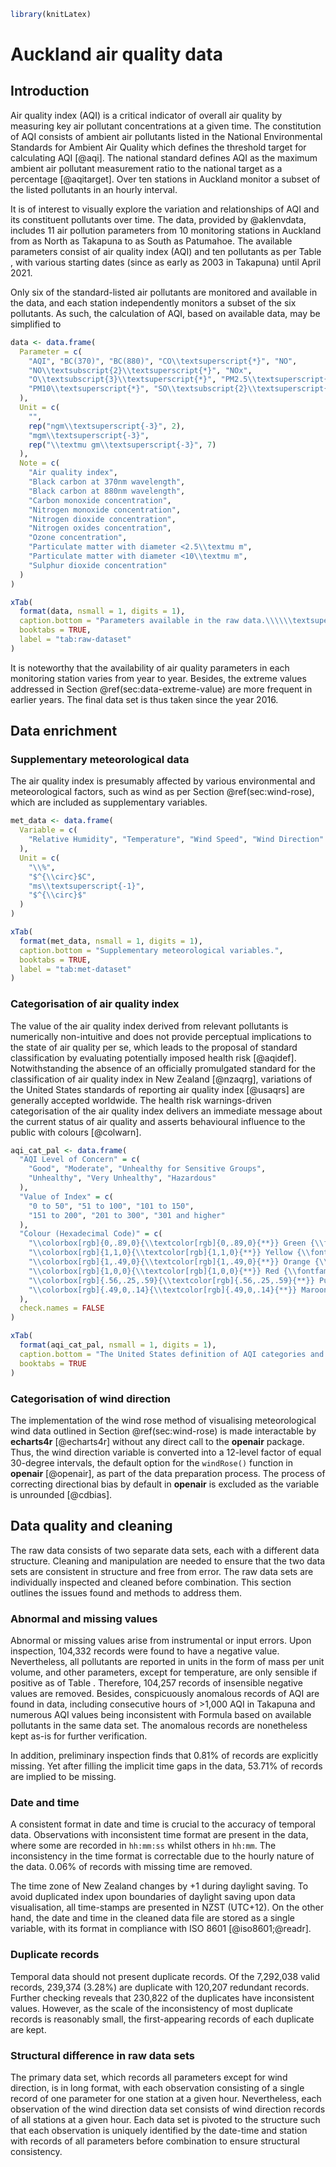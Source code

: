 ```r
library(knitLatex)
```

# Auckland air quality data {#ch:data}

## Introduction

Air quality index (AQI) is a critical indicator of overall air quality by measuring key air pollutant concentrations at a given time. The constitution of AQI consists of ambient air pollutants listed in the National Environmental Standards for Ambient Air Quality which defines the threshold target for calculating AQI [@aqi]. The national standard defines AQI as the maximum ambient air pollutant measurement ratio to the national target as a percentage [@aqitarget]. Over ten stations in Auckland monitor a subset of the listed pollutants in an hourly interval.

It is of interest to visually explore the variation and relationships of AQI and its constituent pollutants over time. The data, provided by @aklenvdata, includes 11 air pollution parameters from 10 monitoring stations in Auckland from as North as Takapuna to as South as Patumahoe. The available parameters consist of air quality index (AQI) and ten pollutants as per Table \ref{tab:raw-dataset}, with various starting dates (since as early as 2003 in Takapuna) until April 2021.

Only six of the standard-listed air pollutants are monitored and available in the data, and each station independently monitors a subset of the six pollutants. As such, the calculation of AQI, based on available data, may be simplified to

\begin{equation}\label{eq:aqicon} AQI = 100 \times \textrm{max}\{\frac{PM_{2.5}}{25}, \frac{PM_{10}}{50}, \frac{NO_{2}}{200}, \frac{SO_{2}}{350}, \frac{CO}{10}, \frac{O_{3}}{150}\} \end{equation}

```r
data <- data.frame(
  Parameter = c(
    "AQI", "BC(370)", "BC(880)", "CO\\textsuperscript{*}", "NO",
    "NO\\textsubscript{2}\\textsuperscript{*}", "NOx",
    "O\\textsubscript{3}\\textsuperscript{*}", "PM2.5\\textsuperscript{*}",
    "PM10\\textsuperscript{*}", "SO\\textsubscript{2}\\textsuperscript{*}"
  ),
  Unit = c(
    "",
    rep("ngm\\textsuperscript{-3}", 2),
    "mgm\\textsuperscript{-3}",
    rep("\\textmu gm\\textsuperscript{-3}", 7)
  ),
  Note = c(
    "Air quality index",
    "Black carbon at 370nm wavelength",
    "Black carbon at 880nm wavelength",
    "Carbon monoxide concentration",
    "Nitrogen monoxide concentration",
    "Nitrogen dioxide concentration",
    "Nitrogen oxides concentration",
    "Ozone concentration",
    "Particulate matter with diameter <2.5\\textmu m",
    "Particulate matter with diameter <10\\textmu m",
    "Sulphur dioxide concentration"
  )
)

xTab(
  format(data, nsmall = 1, digits = 1),
  caption.bottom = "Parameters available in the raw data.\\\\\\textsuperscript{*} AQI-related ambient air pollutants",
  booktabs = TRUE,
  label = "tab:raw-dataset"
)
```

It is noteworthy that the availability of air quality parameters in each monitoring station varies from year to year. Besides, the extreme values addressed in Section \@ref(sec:data-extreme-value) are more frequent in earlier years. The final data set is thus taken since the year 2016.

## Data enrichment

### Supplementary meteorological data

The air quality index is presumably affected by various environmental and meteorological factors, such as wind as per Section \@ref(sec:wind-rose), which are included as supplementary variables.

```r
met_data <- data.frame(
  Variable = c(
    "Relative Humidity", "Temperature", "Wind Speed", "Wind Direction"
  ),
  Unit = c(
    "\\%",
    "$^{\\circ}$C",
    "ms\\textsuperscript{-1}",
    "$^{\\circ}$"
  )
)

xTab(
  format(met_data, nsmall = 1, digits = 1),
  caption.bottom = "Supplementary meteorological variables.",
  booktabs = TRUE,
  label = "tab:met-dataset"
)
```

### Categorisation of air quality index

The value of the air quality index derived from relevant pollutants is numerically non-intuitive and does not provide perceptual implications to the state of air quality per se, which leads to the proposal of standard classification by evaluating potentially imposed health risk [@aqidef]. Notwithstanding the absence of an officially promulgated standard for the classification of air quality index in New Zealand [@nzaqrg], variations of the United States standards of reporting air quality index [@usaqrs] are generally accepted worldwide. The health risk warnings-driven categorisation of the air quality index delivers an immediate message about the current status of air quality and asserts behavioural influence to the public with colours [@colwarn].

```r
aqi_cat_pal <- data.frame(
  "AQI Level of Concern" = c(
    "Good", "Moderate", "Unhealthy for Sensitive Groups",
    "Unhealthy", "Very Unhealthy", "Hazardous"
  ),
  "Value of Index" = c(
    "0 to 50", "51 to 100", "101 to 150",
    "151 to 200", "201 to 300", "301 and higher"
  ),
  "Colour (Hexadecimal Code)" = c(
    "\\colorbox[rgb]{0,.89,0}{\\textcolor[rgb]{0,.89,0}{**}} Green {\\fontfamily{pcr}\\selectfont (\\#00E400)}",
    "\\colorbox[rgb]{1,1,0}{\\textcolor[rgb]{1,1,0}{**}} Yellow {\\fontfamily{pcr}\\selectfont (\\#FFFF00)}",
    "\\colorbox[rgb]{1,.49,0}{\\textcolor[rgb]{1,.49,0}{**}} Orange {\\fontfamily{pcr}\\selectfont (\\#FF7E00)}",
    "\\colorbox[rgb]{1,0,0}{\\textcolor[rgb]{1,0,0}{**}} Red {\\fontfamily{pcr}\\selectfont (\\#FF0000)}",
    "\\colorbox[rgb]{.56,.25,.59}{\\textcolor[rgb]{.56,.25,.59}{**}} Purple {\\fontfamily{pcr}\\selectfont (\\#8F3F97)}",
    "\\colorbox[rgb]{.49,0,.14}{\\textcolor[rgb]{.49,0,.14}{**}} Maroon {\\fontfamily{pcr}\\selectfont (\\#7E0023)}"
  ),
  check.names = FALSE
)

xTab(
  format(aqi_cat_pal, nsmall = 1, digits = 1),
  caption.bottom = "The United States definition of AQI categories and colours (\\cite{usaqrs}). Note that AQI is always rounded to the nearest integer.",
  booktabs = TRUE
)
```

### Categorisation of wind direction

The implementation of the wind rose method of visualising meteorological wind data outlined in Section \@ref(sec:wind-rose) is made interactable by **echarts4r** [@echarts4r] without any direct call to the **openair** package. Thus, the wind direction variable is converted into a 12-level factor of equal 30-degree intervals, the default option for the `windRose()` function in **openair** [@openair], as part of the data preparation process. The process of correcting directional bias by default in **openair** is excluded as the variable is unrounded [@cdbias].

## Data quality and cleaning

The raw data consists of two separate data sets, each with a different data structure. Cleaning and manipulation are needed to ensure that the two data sets are consistent in structure and free from error. The raw data sets are individually inspected and cleaned before combination. This section outlines the issues found and methods to address them.

### Abnormal and missing values {#sec:data-extreme-value}

Abnormal or missing values arise from instrumental or input errors. Upon inspection, 104,332 records were found to have a negative value. Nevertheless, all pollutants are reported in units in the form of mass per unit volume, and other parameters, except for temperature, are only sensible if positive as of Table \ref{tab:raw-dataset}. Therefore, 104,257 records of insensible negative values are removed. Besides, conspicuously anomalous records of AQI are found in data, including consecutive hours of >1,000 AQI in Takapuna and numerous AQI values being inconsistent with Formula \ref{eq:aqicon} based on available pollutants in the same data set. The anomalous records are nonetheless kept as-is for further verification.

In addition, preliminary inspection finds that 0.81% of records are explicitly missing. Yet after filling the implicit time gaps in the data, 53.71% of records are implied to be missing.

### Date and time

A consistent format in date and time is crucial to the accuracy of temporal data. Observations with inconsistent time format are present in the data, where some are recorded in `hh:mm:ss` whilst others in `hh:mm`. The inconsistency in the time format is correctable due to the hourly nature of the data. 0.06% of records with missing time are removed.

The time zone of New Zealand changes by +1 during daylight saving. To avoid duplicated index upon boundaries of daylight saving upon data visualisation, all time-stamps are presented in NZST (UTC+12). On the other hand, the date and time in the cleaned data file are stored as a single variable, with its format in compliance with ISO 8601 [@iso8601;@readr].

### Duplicate records

Temporal data should not present duplicate records. Of the 7,292,038 valid records, 239,374 (3.28%) are duplicate with 120,207 redundant records. Further checking reveals that 230,822 of the duplicates have inconsistent values. However, as the scale of the inconsistency of most duplicate records is reasonably small, the first-appearing records of each duplicate are kept.

### Structural difference in raw data sets

The primary data set, which records all parameters except for wind direction, is in long format, with each observation consisting of a single record of one parameter for one station at a given hour. Nevertheless, each observation of the wind direction data set consists of wind direction records of all stations at a given hour. Each data set is pivoted to the structure such that each observation is uniquely identified by the date-time and station with records of all parameters before combination to ensure structural consistency.

